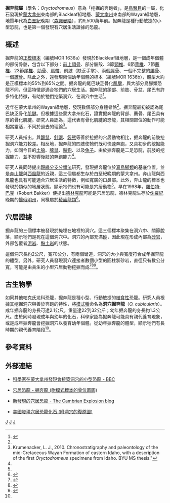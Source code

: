 {{Automatic Taxobox
| taxon = Oryctodromeus
| status = fossil
| fossil_range = [[白堊紀|白堊紀]]晚期{{fossil_range|森諾曼階}}
| image = Oryctodromeus.jpg
| image_width = 250px
| image_caption = 洞穴掘奔龍的想像圖
| authority = Varricchio ''et al'', 2007
| type_species = '''洞穴掘奔龍<br>''Oryctodromeus cubicularis'''''
| type_species_authority = Varricchio ''et al'', 2007
}}

'''掘奔龍屬'''（學名：''Oryctodromeus''）意為「挖掘的奔跑者」，是[[鳥臀目|鳥臀目]]的一屬，化石發現於[[蒙大拿州|蒙大拿州]]東南部的Blackleaf組地層、[[蒙大拿州|蒙大拿州]]東南部的Wayan組地層，地質年代為[[白堊紀|白堊紀]]晚期（[[森諾曼階|森諾曼階]]），約9,500萬年前。掘奔龍是種行動敏捷的小型恐龍，也是第一個發現有穴居生活證據的恐龍。

== 概述 ==
掘奔龍的[[正模標本|正模標本]]（編號MOR 1636a）發現於Blackleaf組地層，是一個成年個體的部份骨骼，包含以下部分：[[上頜骨|前上頜骨]]、部分腦殼、3節[[頸椎|頸椎]]、6節[[背椎|背椎]]、7節[[薦椎|薦椎]]、23節[[尾椎|尾椎]]、[[肋骨|肋骨]]、[[胸帶|肩帶]]、前肢（缺乏手掌）、兩個[[脛骨|脛骨]]、一個不完整的[[腓骨|腓骨]]、一個[[蹠骨|蹠骨]]。除此之外，還發現兩個幼年個體的標本（編號MOR 1636b），體型大約是正模標本的55%到65%之間。掘奔龍的尾巴缺乏骨化[[肌腱|肌腱]]，與大部分鳥腳類恐龍不同，但這特徵卻適合牠們的穴居生活。掘奔龍的頜部、前肢、骨盆、尾巴有許多特化特徵，有助於牠們挖築洞穴、在洞穴中生活<ref name=VMK07>{{en}}{{cite journal |last=Varricchio |first=David J. |coauthors=Martin, Anthony J.; and Katsura, Yoshihiro |year=2007 |title=First trace and body fossil evidence of a burrowing, denning dinosaur |journal=Proceedings of the Royal Society B: Biological Sciences |volume=274 |pages=1361–1368 |doi=10.1098/rspb.2006.0443 |url=http://journals.royalsociety.org/content/uj1k12wh01587821/fulltext.pdf |accessdate=2007-03-22 |archive-date=2020-03-24 |archive-url=https://web.archive.org/web/20200324180410/http://journals.royalsociety.org/content/uj1k12wh01587821/fulltext.pdf |dead-url=no }}</ref>。

近年在蒙大拿州的Wayan組地層，發現數個部分身體骨骼<ref name="Krumenacker2010" />。掘奔龍最初被認為尾巴缺乏骨化[[肌腱|肌腱]]。但根據這些蒙大拿州化石，證實掘奔龍的背部、薦骨、尾巴具有厚的骨化肌腱。研究人員認為，這代表有骨化肌腱的恐龍，其相關部位的動作可能相當靈活，不同於過去的理論<ref name="Krumenacker2010">Krumenacker, L. J., 2010. Chronostratigraphy and paleontology of the mid-Cretaceous Wayan Formation of eastern Idaho, with a description of the first ''Oryctodromeus'' specimens from Idaho. BYU MS thesis."</ref>。

研究人員指出，與[[鼴鼠|鼴鼠]]、[[針鼴|針鼴]]、[[袋熊|袋熊]]等善於挖掘的穴居動物相比，掘奔龍的前肢挖掘洞穴能力較差。相反地，掘奔龍的四肢使牠們既可快速奔跑，又具初步的挖掘能力，如同今日的[[土狼|土狼]]、[[豚鼠|豚鼠]]、[[鬣狗|鬣狗]]、以及[[兔子|兔子]]。由於掘奔龍是二足恐龍，前肢的挖掘能力，並不影響後肢的奔跑能力<ref name=VMK07/>。

研究人員同時提出[[亲缘分支分类法|親緣分支分類法]]研究，發現掘奔龍位於[[真鳥腳類|真鳥腳類]]的基底位置，並是[[奔山龍|奔山龍]]與[[西風龍|西風龍]]的近親，這三個屬都生存於白堊紀晚期的蒙大拿州。奔山龍與西風龍也具有可能適合穴居生活的特徵，例如寬廣的口鼻部。此外，奔山龍的標本也發現於類似的地層狀態，顯示牠們也有可能是穴居動物<ref name=VMK07/>。早在1998年，[[羅伯特·巴克|羅伯特·巴克]]（Robert Bakker）便提出[[德林克龍屬|德林克龍]]可能是穴居恐龍，德林克龍生存於[[侏羅紀|侏羅紀]]晚期的[[懷俄明州|懷俄明州]]，同樣屬於[[稜齒龍類|稜齒龍類]]<ref name=DML98>{{en}}{{cite web |url=http://dml.cmnh.org/1998Mar/msg00313.html |title=Drinker and burrowing |accessdate=2007-03-22 |last=Buchholz |first=Peter |date=1998-03-16 |archive-date=2016-08-06 |archive-url=https://web.archive.org/web/20160806170124/http://dml.cmnh.org/1998Mar/msg00313.html |dead-url=yes }}</ref>。

== 穴居證據 ==
掘奔龍的三個標本被發現於掩埋在地裡的洞穴。這三個標本聚集在洞穴中、關節脫落，顯示牠們是死在這個洞穴中。洞穴的內部充滿[[砂|砂]]，因此現在形成內部為[[砂岩|砂岩]]，外部包覆者[[泥岩|泥岩]]、[[黏土|黏土岩]]的狀態。

這個洞穴長約2公尺，寬70公分，有兩個彎道，洞穴的大小與寬度符合成年掘奔龍的體型。另外，研究人員發現洞穴連接者數個小型的圓柱狀砂岩，直徑只有數公分寬，可能是由[[共生|共生]]的小型穴居動物挖掘而成<ref name="NS20070321">{{en}}{{cite news | last =Hecht | first =Jeff | coauthors =Jeff Hecht | title =Dinosaur digger found in its own burrow | work =News Service | language =en | publisher =New Scientist.com | date =2007-03-21 | url =http://www.newscientist.com/article/dn11419-dinosaur-digger-found-in-its-own-burrow.html | accessdate =2007-03-23 | archive-date =2014-12-31 | archive-url =https://web.archive.org/web/20141231135449/http://www.newscientist.com/article/dn11419-dinosaur-digger-found-in-its-own-burrow.html | dead-url =no }}</ref><ref name="NG20070321">{{en}}{{cite news | last =Owen | first =James | coauthors =James Owen | title =Digging Dinosaur Discovered Inside Fossil Den | work =National Geographic News | publisher =National Geographic | date =2007-03-21 | url =http://news.nationalgeographic.com/news/2007/03/070321-dinosaur-digger.html | accessdate =2007-03-23 | archive-date =2016-08-27 | archive-url =https://web.archive.org/web/20160827001450/http://news.nationalgeographic.com/news/2007/03/070321-dinosaur-digger.html | dead-url =no }}</ref><ref name="Australian20070323">{{en}}{{cite news | last = | first = | coauthors = | title =Asteroid may have forced dinosaur to dig | work =Science & Nature | publisher =The Australian: Keeping the Nation Informed | date =2007-03-22 | url =http://www.theaustralian.news.com.au/story/0,20867,21425206-30417,00.html | accessdate =2007-03-23 | archive-url =https://web.archive.org/web/20070329174944/http://www.theaustralian.news.com.au/story/0,20867,21425206-30417,00.html | archive-date =2007-03-29 | dead-url =yes }}</ref>。

== 古生物學 ==
如同其他帕克氏龙科恐龍，掘奔龍是種小型、行動敏捷的[[植食性|植食性]]恐龍。研究人員根據其挖掘洞穴與善於奔跑的特性，將[[模式種|模式種]]命名為'''洞穴掘奔龍'''（''O. cubicularis''）。成年掘奔龍的身長可達2.1公尺，重量達22到32公斤；幼年掘奔龍的身長約1.3公尺。由於同時發現成年與幼年的化石，科學家認為掘奔龍可能具有親代養育現象，或是成年掘奔龍會挖掘洞穴以養育幼年個體。從幼年掘奔龍的體型，顯示牠們有長時期的親代養育階段<ref name=VMK07/>。

== 參考資料 ==
{{reflist}}

== 外部連結 ==
* {{en}}[http://news.bbc.co.uk/2/hi/science/nature/6472579.stm 科學家在蒙大拿州發現會挖築洞穴的小型恐龍 - BBC] {{Wayback|url=http://news.bbc.co.uk/2/hi/science/nature/6472579.stm |date=20210124233616 }}
* {{it}} [http://web.tiscali.it/dinosauriweb/dinosaurosottoterra.html 穴居恐龍 - 掘奔龍 (附模式標本的骨位置圖)] {{Wayback|url=http://web.tiscali.it/dinosauriweb/dinosaurosottoterra.html |date=20210123053352 }}
* {{en}}[http://thecambrianexplosion.blogspot.com/2007/04/burrowing-dinosaurs.html 新發現的穴居恐龍 - The Cambrian Explosion blog] {{Wayback|url=http://thecambrianexplosion.blogspot.com/2007/04/burrowing-dinosaurs.html |date=20210127043843 }}
* {{zh}}[http://www.tianshannet.com/big5/culture/content/2007-04/02/content_1776130.htm 美國發現穴居恐龍化石 (附洞穴的復原圖)]
{{鳥臀目}}
{{Taxonbar|from=Q133146}}

[[Category:上白堊紀恐龍|J]]
[[Category:北美洲恐龍|J]]
[[Category:鳥臀目|J]]